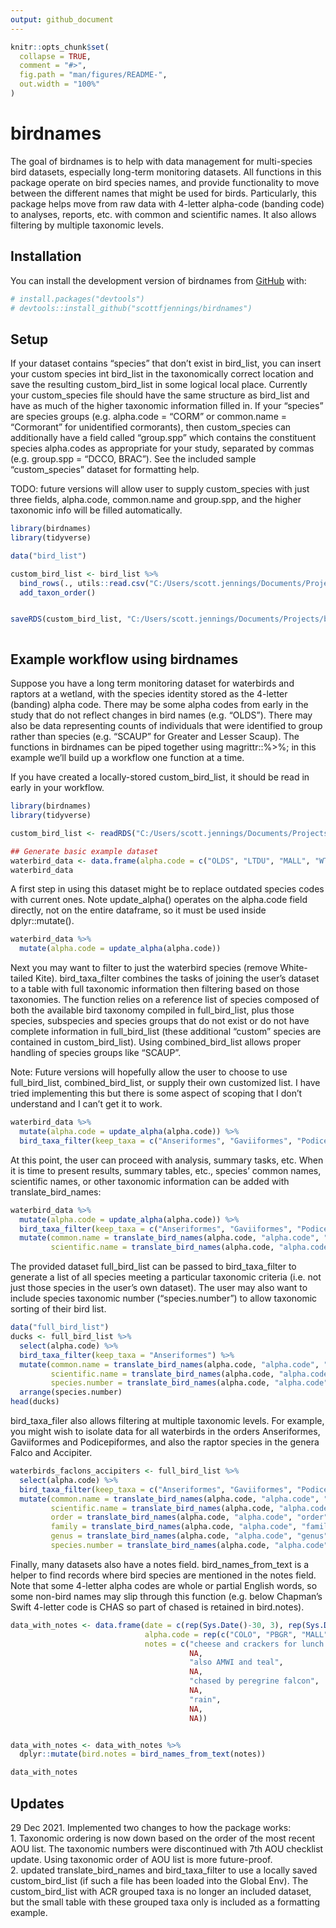 ```yaml
---
output: github_document
---
```


<!-- README.md is generated from README.Rmd. Please edit that file -->

```r
knitr::opts_chunk$set(
  collapse = TRUE,
  comment = "#>",
  fig.path = "man/figures/README-",
  out.width = "100%"
)
```

# birdnames

<!-- badges: start -->
<!-- badges: end -->

The goal of birdnames is to help with data management for multi-species bird datasets, especially long-term monitoring datasets. All functions in this package operate on bird species names, and provide functionality to move between the different names that might be used for birds. Particularly, this package helps move from raw data with 4-letter alpha-code (banding code) to analyses, reports, etc. with common and scientific names. It also allows filtering by multiple taxonomic levels. 

## Installation

You can install the development version of birdnames from [GitHub](https://github.com/) with:

``` r
# install.packages("devtools")
# devtools::install_github("scottfjennings/birdnames")
```

## Setup  

If your dataset contains "species" that don't exist in bird_list, you can insert your custom species int bird_list in the taxonomically correct location and save the resulting custom_bird_list in some logical local place. Currently your custom_species file should have the same structure as bird_list and have as much of the higher taxonomic information filled in. If your "species" are species groups (e.g. alpha.code = "CORM" or common.name = "Cormorant" for unidentified cormorants), then custom_species can additionally have a field called "group.spp" which contains the constituent species alpha.codes as appropriate for your study, separated by commas (e.g. group.spp = "DCCO, BRAC"). See the included sample "custom_species" dataset for formatting help.  

TODO: future versions will allow user to supply custom_species with just three fields, alpha.code, common.name and group.spp, and the higher taxonomic info will be filled automatically.  
```r
library(birdnames)
library(tidyverse)

data("bird_list")

custom_bird_list <- bird_list %>%
  bind_rows(., utils::read.csv("C:/Users/scott.jennings/Documents/Projects/birdnames_support/data/custom_species.csv")) %>%
  add_taxon_order()


saveRDS(custom_bird_list, "C:/Users/scott.jennings/Documents/Projects/birdnames_support/data/custom_bird_list")



```

## Example workflow using birdnames  

Suppose you have a long term monitoring dataset for waterbirds and raptors at a wetland, with the species identity stored as the 4-letter (banding) alpha code. There may be some alpha codes from early in the study that do not reflect changes in bird names (e.g. "OLDS"). There may also be data representing counts of individuals that were identified to group rather than species (e.g. "SCAUP" for Greater and Lesser Scaup). The functions in birdnames can be piped together using magrittr::%>%; in this example we'll build up a workflow one function at a time.  

If you have created a locally-stored custom_bird_list, it should be read in early in your workflow.

```r
library(birdnames)
library(tidyverse)

custom_bird_list <- readRDS("C:/Users/scott.jennings/Documents/Projects/birdnames_support/data/custom_bird_list")

## Generate basic example dataset
waterbird_data <- data.frame(alpha.code = c("OLDS", "LTDU", "MALL", "WTKI", "GRSC", "SCAUP", "GWTE", "COLO", "WEGR"))
waterbird_data
```

A first step in using this dataset might be to replace outdated species codes with current ones. Note update_alpha() operates on the alpha.code field directly, not on the entire dataframe, so it must be used inside dplyr::mutate().

```r
waterbird_data %>% 
  mutate(alpha.code = update_alpha(alpha.code))
```


Next you may want to filter to just the waterbird species (remove White-tailed Kite). bird_taxa_filter combines the tasks of joining the user's dataset to a table with full taxonomic information then filtering based on those taxonomies. The function relies on a reference list of species composed of both the available bird taxonomy compiled in full_bird_list, plus those species, subspecies and species groups that do not exist or do not have complete information in full_bird_list (these additional "custom" species are contained in custom_bird_list). Using combined_bird_list allows proper handling of species groups like "SCAUP".

Note:  Future versions will hopefully allow the user to choose to use full_bird_list, combined_bird_list, or supply their own customized list. I have tried implementing this but there is some aspect of scoping that I don't understand and I can't get it to work.
 
```r
waterbird_data %>% 
  mutate(alpha.code = update_alpha(alpha.code)) %>% 
  bird_taxa_filter(keep_taxa = c("Anseriformes", "Gaviiformes", "Podicepiformes"))
```




At this point, the user can proceed with analysis, summary tasks, etc. When it is time to present results, summary tables, etc., species' common names, scientific names, or other taxonomic information can be added with translate_bird_names:  
```r
waterbird_data %>% 
  mutate(alpha.code = update_alpha(alpha.code)) %>% 
  bird_taxa_filter(keep_taxa = c("Anseriformes", "Gaviiformes", "Podicepiformes")) %>% 
  mutate(common.name = translate_bird_names(alpha.code, "alpha.code", "common.name"),
         scientific.name = translate_bird_names(alpha.code, "alpha.code", "species"))
```

The provided dataset full_bird_list can be passed to bird_taxa_filter to generate a list of all species meeting a particular taxonomic criteria (i.e. not just those species in the user's own dataset). The user may also want to include species taxonomic number ("species.number") to allow taxonomic sorting of their bird list.

```r
data("full_bird_list")
ducks <- full_bird_list %>% 
  select(alpha.code) %>% 
  bird_taxa_filter(keep_taxa = "Anseriformes") %>% 
  mutate(common.name = translate_bird_names(alpha.code, "alpha.code", "common.name"),
         scientific.name = translate_bird_names(alpha.code, "alpha.code", "species"),
         species.number = translate_bird_names(alpha.code, "alpha.code", "species.number")) %>% 
  arrange(species.number)
head(ducks)

``` 


bird_taxa_filer also allows filtering at multiple taxonomic levels. For example, you might wish to isolate data for all waterbirds in the orders Anseriformes, Gaviiformes and Podicepiformes, and also the raptor species in the genera Falco and Accipiter.
```r
waterbirds_faclons_accipiters <- full_bird_list %>% 
  select(alpha.code) %>% 
  bird_taxa_filter(keep_taxa = c("Anseriformes", "Gaviiformes", "Podicepiformes", "Falco", "Accipiter")) %>% 
  mutate(common.name = translate_bird_names(alpha.code, "alpha.code", "common.name"),
         scientific.name = translate_bird_names(alpha.code, "alpha.code", "species"),
         order = translate_bird_names(alpha.code, "alpha.code", "order"),
         family = translate_bird_names(alpha.code, "alpha.code", "family"),
         genus = translate_bird_names(alpha.code, "alpha.code", "genus"),
         species.number = translate_bird_names(alpha.code, "alpha.code", "species.number")) %>% view()
```


Finally, many datasets also have a notes field. bird_names_from_text is a helper to find records where bird species are mentioned in the notes field. Note that some 4-letter alpha codes are whole or partial English words, so some non-bird names may slip through this function (e.g. below Chapman's Swift 4-letter code is CHAS so part of chased is retained in bird.notes).

```r
data_with_notes <- data.frame(date = c(rep(Sys.Date()-30, 3), rep(Sys.Date()-60, 3), rep(Sys.Date()-90, 3)),
                              alpha.code = rep(c("COLO", "PBGR", "MALL"), 3),
                              notes = c("cheese and crackers for lunch today",
                                        NA,
                                        "also AMWI and teal",
                                        NA,
                                        "chased by peregrine falcon",
                                        NA,
                                        "rain",
                                        NA,
                                        NA))


data_with_notes <- data_with_notes %>% 
  dplyr::mutate(bird.notes = bird_names_from_text(notes))

data_with_notes

```


## Updates

29 Dec 2021. Implemented two changes to how the package works:  
1. Taxonomic ordering is now down based on the order of the most recent AOU list. The taxonomic numbers were discontinued with 7th AOU checklist update. Using taxonomic order of AOU list is more future-proof.  
2. updated translate_bird_names and bird_taxa_filter to use a locally saved custom_bird_list (if such a file has been loaded into the Global Env). The custom_bird_list with ACR grouped taxa is no longer an included dataset, but the small table with these grouped taxa only is included as a formatting example.

